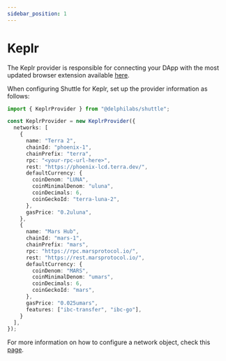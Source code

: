 ```yaml
---
sidebar_position: 1
---
```


# Keplr

The Keplr provider is responsible for connecting your DApp with the most updated browser extension available [here](https://chrome.google.com/webstore/detail/keplr/dmkamcknogkgcdfhhbddcghachkejeap?hl=en).

When configuring Shuttle for Keplr, set up the provider information as follows:

```ts
import { KeplrProvider } from "@delphilabs/shuttle";

const KeplrProvider = new KeplrProvider({
  networks: [
    {
      name: "Terra 2",
      chainId: "phoenix-1",
      chainPrefix: "terra",
      rpc: "<your-rpc-url-here>",
      rest: "https://phoenix-lcd.terra.dev/",
      defaultCurrency: {
        coinDenom: "LUNA",
        coinMinimalDenom: "uluna",
        coinDecimals: 6,
        coinGeckoId: "terra-luna-2",
      },
      gasPrice: "0.2uluna",
    },
    {
      name: "Mars Hub",
      chainId: "mars-1",
      chainPrefix: "mars",
      rpc: "https://rpc.marsprotocol.io/",
      rest: "https://rest.marsprotocol.io/",
      defaultCurrency: {
        coinDenom: "MARS",
        coinMinimalDenom: "umars",
        coinDecimals: 6,
        coinGeckoId: "mars",
      },
      gasPrice: "0.025umars",
      features: ["ibc-transfer", "ibc-go"],
    }
  ],
});
```

For more information on how to configure a network object, check this [page](../../api-docs/type-objects/network).


